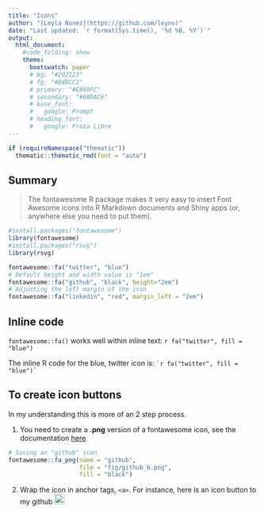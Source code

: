 ```yaml
---
title: "Icons"
author: "[Leyla Nunez](https://github.com/leynu)"
date: "Last updated: `r format(Sys.time(), '%d %B, %Y')`"
output: 
  html_document:
    #code_folding: show
    theme:
      bootswatch: paper
      # bg: "#202123"
      # fg: "#B8BCC2"
      # primary: "#EA80FC"
      # secondary: "#00DAC6"
      # base_font:
      #   google: Prompt
      # heading_font:
      #   google: Proza Libre
---
```


```r
if (requireNamespace("thematic")) 
  thematic::thematic_rmd(font = "auto")
```

## Summary
> The fontawesome R package makes it very easy to insert Font Awesome icons into R Markdown documents and Shiny apps (or, anywhere else you need to put them).

```r
#install.packages("fontawesome")
library(fontawesome)
#install.packages("rsvg")
library(rsvg)
```

```r

fontawesome::fa("twitter", "blue")
# Default height and width value is "1em"
fontawesome::fa("github", "black", height="2em")
# Adjusting the left margin of the icon
fontawesome::fa("linkedin", "red", margin_left = "2em") 

```

## Inline code

`fontawesome::fa()` works well within inline text:  `r fa("twitter", fill = "blue")`

The inline R code for the blue, twitter icon is: `` `r
fa("twitter", fill = "blue")` ``


## To create icon buttons

In my understanding this is more of an 2 step process.

1. You need to create a **.png** version of a fontawesome icon, see the documentation [here](https://www.rdocumentation.org/packages/fontawesome/versions/0.2.1/topics/fa_png)


```r
# Saving an "github" icon
fontawesome::fa_png(name = "github", 
                    file = "fig/github_b.png", 
                    fill = "black")

```


2. Wrap the icon in anchor tags, `<a>`. For instance, here is an icon button to my github <a href="https://github.com/leynu"><img src="https://github.com/leynu/Feb22_myfun/blob/master/fig/github_b.png?raw=true" alt="Leyla Nunez | Twitter" width="21px"/></a>




